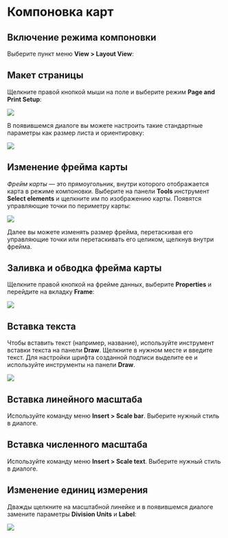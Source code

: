 # Компоновка карт {#manual-layout}

## Включение режима компоновки

Выберите пункт меню **View > Layout View**:

## Макет страницы

Щелкните правой кнопкой мыши на поле и выберите режим **Page and Print Setup**:

![](images/Appendix/image51.png)

В появившемся диалоге вы можете настроить такие стандартные параметры как размер листа и ориентировку:

![](images/Appendix/image52.png)

## Изменение фрейма карты

*Фрейм карты* --- это прямоугольник, внутри которого отображается карта в режиме компоновки. Выберите на панели **Tools** инструмент **Select elements** и щелкните им по изображению карты. Появятся управляющие точки по периметру карты:

![](images/Appendix/image53.png)

Далее вы можете изменять размер фрейма, перетаскивая его управляющие точки или перетаскивать его целиком, щелкнув внутри фрейма.

## Заливка и обводка фрейма карты

Щелкните правой кнопкой на фрейме данных, выберите **Properties** и перейдите на вкладку **Frame**:

![](images/Appendix/image54.png)

## Вставка текста

Чтобы вставить текст (например, название), используйте инструмент вставки текста на панели **Draw**. Щелкните в нужном месте и введите текст. Для настройки шрифта созданной подписи выделите ее и используйте инструменты на панели **Draw**.

![](images/Appendix/image55.png)

## Вставка линейного масштаба

Используйте команду меню **Insert > Scale bar**. Выберите нужный стиль в диалоге.

## Вставка численного масштаба

Используйте команду меню **Insert > Scale text**. Выберите нужный стиль в диалоге.

## Изменение единиц измерения

Дважды щелкните на масштабной линейке и в появившемся диалоге замените параметры **Division Units** и **Label**:

![](images/Appendix/image56.png)
